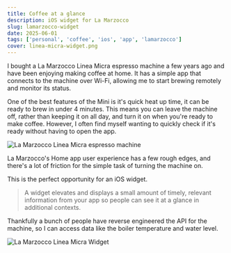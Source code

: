 ```yaml
---
title: Coffee at a glance
description: iOS widget for La Marzocco
slug: lamarzocco-widget
date: 2025-06-01
tags: ['personal', 'coffee', 'ios', 'app', 'lamarzocco']
cover: linea-micra-widget.png
---
```


I bought a La Marzocco Linea Micra espresso machine a few years ago and have been enjoying making coffee at home. It has a simple app that connects to the machine over Wi-Fi, allowing me to start brewing remotely and monitor its status.

One of the best features of the Mini is it's quick heat up time, it can be ready to brew in under 4 minutes. This means you can leave the machine off, rather than keeping it on all day, and turn it on when you're ready to make coffee.
However, I often find myself wanting to quickly check if it's ready without having to open the app.

![La Marzocco Linea Micra espresso machine](linea-micra.png)

La Marzocco's Home app user experience has a few rough edges, and there's a lot of friction for the simple task of turning the machine on.

This is the perfect opportunity for an iOS widget.

> A widget elevates and displays a small amount of timely, relevant information from your app so people can see it at a glance in additional contexts.

Thankfully a bunch of people have reverse engineered the API for the machine, so I can access data like the boiler temperature and water level.

![La Marzocco Linea Micra Widget](linea-micra-widget.png)

